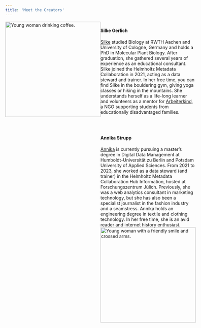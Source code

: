 ```yaml
---
title: 'Meet the Creators'
---
```


<span style="display: flex;">
![Young woman drinking coffee.](fig/portraitSilke.png){height="300px"}
<span>
<h4 style="display:flex">Silke Gerlich</h4>
[Silke](https://orcid.org/0000-0003-3043-5657) studied Biology at RWTH Aachen and University of Cologne, Germany and holds a PhD in Molecular Plant Biology. After graduation, she gathered several years of experience as an educational consultant. Silke joined the Helmholtz Metadata Collaboration in 2021, acting as a data steward and trainer.
In her free time, you can find Silke in the bouldering gym, giving yoga classes or hiking in the mountains. She understands herself as a life-long learner and volunteers as a mentor for [Arbeiterkind](https://arbeiterkind.de/), a NGO supporting students from educationally disadvantaged families.
</span>
</span>

<br />

<span style="display:flex;">
<span>
<h4 style="display:flex;">Annika Strupp</h4>
[Annika](https://orcid.org/0000-0002-0070-4337) is currently pursuing a master's degree in Digital Data Management at Humboldt-Universität zu Berlin and Potsdam University of Applied Sciences. From 2021 to 2023, she worked as a data steward (and trainer) in the Helmholtz Metadata Collaboration Hub Information, hosted at Forschungszentrum Jülich. Previously, she was a web analytics consultant in marketing technology, but she has also been a specialist journalist in the fashion industry and a seamstress. Annika holds an engineering degree in textile and clothing technology. In her free time, she is an avid reader and internet history enthusiast.
</span>
![Young woman with a friendly smile and crossed arms.](fig/portraitAnnika.png){align="right" height="300px"}
</span>
